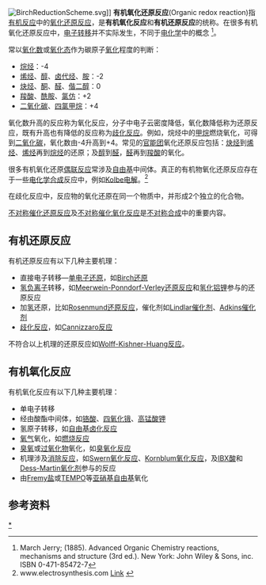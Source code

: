 [[Image:BirchReductionScheme.svg|frame]]]]
'''有机氧化还原反应'''(Organic redox reaction)指[[有机反应|有机反应]]中的[[氧化还原反应|氧化还原反应]]，是'''有机氧化反应'''和'''有机还原反应'''的统称。在很多有机氧化还原反应中，[[电子转移|电子转移]]并不实际发生，不同于[[电化学|电化学]]中的概念 <ref>March Jerry; (1885). Advanced Organic Chemistry reactions, mechanisms and structure (3rd ed.). New York: John Wiley & Sons, inc. ISBN 0-471-85472-7 
</ref>。 

常以[[氧化数|氧化数]]或[[氧化态|氧化态]]作为碳原子[[氧化|氧化]]程度的判断： 
* [[烷烃|烷烃]]：-4
* [[烯烃|烯烃]]、[[醇|醇]]、[[卤代烃|卤代烃]]、[[胺|胺]]：-2
* [[炔烃|炔烃]]、[[酮|酮]]、[[醛|醛]]、[[偕|偕]][[二醇|二醇]]：0
* [[羧酸|羧酸]]、[[酰胺|酰胺]]、[[氯仿|氯仿]]：+2
* [[二氧化碳|二氧化碳]]、[[四氯甲烷|四氯甲烷]]：+4

氧化数升高的反应称为氧化反应，分子中电子云密度降低，氧化数降低称为还原反应，既有升高也有降低的反应称为[[歧化反应|歧化反应]]。例如，烷烃中的[[甲烷|甲烷]]燃烧氧化，可得到[[二氧化碳|二氧化碳]]，氧化数由-4升高到+4。常见的[[官能团|官能团]]氧化还原反应包括：[[炔烃|炔烃]]到[[烯烃|烯烃]]、[[烯烃|烯烃]]再到[[烷烃|烷烃]]的还原；及[[醇|醇]]到[[醛|醛]]，[[醛|醛]]再到[[羧酸|羧酸]]的氧化。

很多有机氧化还原[[偶联反应|偶联反应]]常涉及[[自由基|自由基]]中间体。真正的有机物氧化还原反应存在于一些[[电化学合成|电化学合成]]反应中，例如[[Kolbe电解|Kolbe电解]]。<ref> www.electrosynthesis.com [http://www.electrosynthesis.com/news/m6watts.html Link] {{webarchive|url=https://web.archive.org/web/20080515173731/http://www.electrosynthesis.com/news/m6watts.html |date=2008-05-15 }}</ref>

在歧化反应中，反应物的氧化还原在同一个物质中，并形成2个独立的化合物。

[[不对称催化还原反应|不对称催化还原反应]]及[[不对称催化氧化反应|不对称催化氧化反应]]是[[不对称合成|不对称合成]]中的重要内容。

== 有机还原反应 ==
有机还原反应有以下几种主要机理：
* 直接电子转移—[[单电子还原|单电子还原]]，如[[Birch还原|Birch还原]]
* [[氢负离子|氢负离子]]转移，如[[Meerwein-Ponndorf-Verley还原反应|Meerwein-Ponndorf-Verley还原反应]]和[[氢化铝锂|氢化铝锂]]参与的还原反应
* 加[[氢|氢]]还原，比如[[Rosenmund还原反应|Rosenmund还原反应]]，催化剂如[[Lindlar催化剂|Lindlar催化剂]]、[[Adkins催化剂|Adkins催化剂]]
* [[歧化反应|歧化反应]]，如[[Cannizzaro反应|Cannizzaro反应]]

不符合以上机理的还原反应如[[沃尔夫－凯惜纳－黄鸣龙还原反应|Wolff-Kishner-Huang反应]]。

== 有机氧化反应 ==
有机氧化反应有以下几种主要机理：
* 单电子转移 
* 经由酸酯中间体，如[[铬酸|铬酸]]、[[四氧化锇|四氧化锇]]、[[高锰酸钾|高锰酸钾]]
* 氢原子转移，如[[自由基卤化反应|自由基卤化反应]]
* [[氧气|氧气]]氧化，如[[燃烧反应|燃烧反应]]
* [[臭氧|臭氧]]或[[过氧化物|过氧化物]]氧化，如[[臭氧化反应|臭氧化反应]]
* 机理涉及[[消除反应|消除反应]]，如[[Swern氧化反应|Swern氧化反应]]、[[Kornblum氧化反应|Kornblum氧化反应]]，及[[IBX酸|IBX酸]]和[[Dess-Martin氧化剂|Dess-Martin氧化剂]]参与的反应
* 由[[Fremy盐|Fremy盐]]或[[四甲基哌啶氧化物|TEMPO]]等[[亚硝基|亚硝基]][[自由基|自由基]]氧化

== 参考资料 ==
<references/>

{{Organic reactions}}

[[Category:有机氧化还原反应|*]]